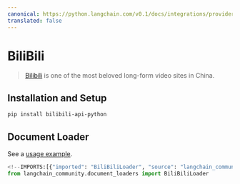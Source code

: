 ```yaml
---
canonical: https://python.langchain.com/v0.1/docs/integrations/providers/bilibili
translated: false
---
```


# BiliBili

>[Bilibili](https://www.bilibili.tv/) is one of the most beloved long-form video sites in China.

## Installation and Setup

```bash
pip install bilibili-api-python
```

## Document Loader

See a [usage example](/docs/integrations/document_loaders/bilibili).

```python
<!--IMPORTS:[{"imported": "BiliBiliLoader", "source": "langchain_community.document_loaders", "docs": "https://api.python.langchain.com/en/latest/document_loaders/langchain_community.document_loaders.bilibili.BiliBiliLoader.html", "title": "BiliBili"}]-->
from langchain_community.document_loaders import BiliBiliLoader
```